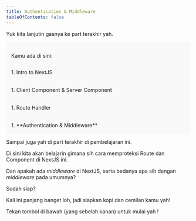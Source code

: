 ```yaml
---
title: Authentication & Middleware
tableOfContents: false
---
```



Yuk kita lanjutin gasnya ke part terakhir yah.

<div style="background-color: #f9f9f9; padding: 1em; border-radius: 0.5em;">
  <p style="padding-bottom: 1em;">Kamu ada di sini:</p>
  <Steps>
  1. Intro to NextJS
    <div style="padding-top: 0.5em; padding-bottom: 0.5em;">&nbsp;</div>
  1. Client Component & Server Component
    <div style="padding-top: 0.5em; padding-bottom: 0.5em;">&nbsp;</div>
  1. Route Handler
    <div style="padding-top: 0.5em; padding-bottom: 0.5em;">&nbsp;</div>
  1. **Authentication & Middleware**
  </Steps>
</div>

Sampai juga yah di part terakhir di pembelajaran ini.

Di sini kita akan belajarin gimana sih cara memproteksi Route dan Component di NextJS ini.

Dan apakah ada _middleware_ di NextJS, serta bedanya apa sih dengan _middleware_ pada umumnya?

Sudah siap?

Kali ini panjang banget loh, jadi siapkan kopi dan cemilan kamu yah!

Tekan tombol di bawah (yang sebelah kanan) untuk mulai yah !
